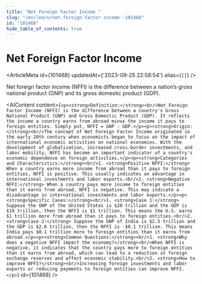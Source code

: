 ```yaml
---
title: "Net Foreign Factor Income "
slug: "/en/learn/net-foreign-factor-income--101468"
id: "101468"
hide_table_of_contents: true
---
```



# Net Foreign Factor Income 

<ArticleMeta id={101468} updatedAt={'2023-09-25 22:58:54'} alias={`[]`} />
<div className='border-solid border-b border-t-0 my-4 border-[var(--ifm-color-gray-300)]' />

Net foreign factor income (NFFI) is the difference between a nation’s gross national product (GNP) and its gross domestic product (GDP).

<AIContent content={`<p><strong>Definition:</strong><br/>Net Foreign Factor Income (NFFI) is the difference between a country's Gross National Product (GNP) and Gross Domestic Product (GDP). It reflects the income a country earns from abroad minus the income it pays to foreign entities. Simply put, NFFI = GNP - GDP.</p><p><strong>Origin:</strong><br/>The concept of Net Foreign Factor Income originated in the early 20th century when economists began to focus on the impact of international economic activities on national economies. With the development of globalization, increased cross-border investments, and labor mobility, NFFI has become an important indicator of a country's economic dependence on foreign activities.</p><p><strong>Categories and Characteristics:</strong><br/>1. <strong>Positive NFFI:</strong> When a country earns more income from abroad than it pays to foreign entities, NFFI is positive. This usually indicates an advantage in international investments and labor exports.<br/>2. <strong>Negative NFFI:</strong> When a country pays more income to foreign entities than it earns from abroad, NFFI is negative. This may indicate a disadvantage in international investments and labor exports.</p><p><strong>Specific Cases:</strong><br/>1. <strong>Case 1:</strong> Suppose the GNP of the United States is $20 trillion and the GDP is $19 trillion, then the NFFI is $1 trillion. This means the U.S. earns $1 trillion more from abroad than it pays to foreign entities.<br/>2. <strong>Case 2:</strong> Suppose the GNP of India is $2.5 trillion and the GDP is $2.6 trillion, then the NFFI is -$0.1 trillion. This means India pays $0.1 trillion more to foreign entities than it earns from abroad.</p><p><strong>Common Questions:</strong><br/>1. <strong>Why does a negative NFFI impact the economy?</strong><br/>When NFFI is negative, it indicates that the country pays more to foreign entities than it earns from abroad, which can lead to a reduction in foreign exchange reserves and affect economic stability.<br/>2. <strong>How to improve NFFI?</strong><br/>Increasing foreign investments and labor exports or reducing payments to foreign entities can improve NFFI.</p>`} id={101468} />

